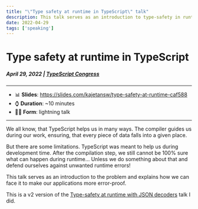 ```yaml
---
title: "\"Type safety at runtime in TypeScript\" talk" 
description: This talk serves as an introduction to type-safety in runtime and explains how we can face it to make our applications more error-proof.
date: 2022-04-29
tags: ['speaking']
---
```


# Type safety at runtime in TypeScript
##### April 29, 2022 | [TypeScript Congress](https://typescriptcongress.com/)
---

- 📊 **Slides**: https://slides.com/kajetansw/type-safety-at-runtime-caf588
- ⌚ **Duration**: ~10 minutes
- 👨‍💻 **Form**: lightning talk

---

We all know, that TypeScript helps us in many ways. The compiler guides us during our work, ensuring, that every piece of data falls into a given place. 

But there are some limitations. TypeScript was meant to help us during development time. After the compilation step, we still cannot be 100% sure what can happen during runtime... Unless we do something about that and defend ourselves against unwanted runtime errors! 

This talk serves as an introduction to the problem and explains how we can face it to make our applications more error-proof.

This is a v2 version of the [Type-safety at runtime with JSON decoders](/speaking/type-safety-at-runtime/) talk I did.